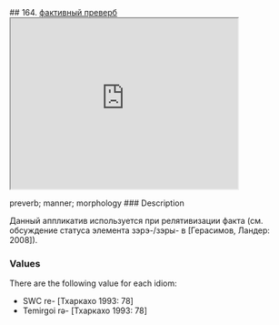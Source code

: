 ## 164. <a href =  'https://agricolamz.github.io/The_Circassian_Isoglosses_Database/164.html'>фактивный преверб</a><div class='box'><iframe src='https://agricolamz.github.io/The_Circassian_Isoglosses_Database/164.html' width = '400px' height = '300px'></iframe></div>preverb; manner; morphology
### Description

Данный аппликатив используется при релятивизации факта (см. обсуждение статуса элемента зэрэ-/зэры- в [Герасимов, Ландер: 2008]).

### Values
There are the following value for each idiom:

* SWC  re- [Тхаркахо 1993: 78] 
* Temirgoi  rə- [Тхаркахо 1993: 78] 

